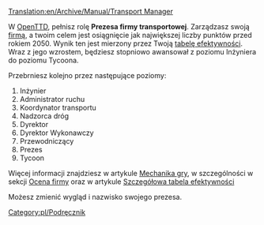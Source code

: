 [[Translation:en/Archive/Manual/Transport Manager]]

W [[pl/Manual/Main Page|OpenTTD]], pełnisz rolę '''Prezesa firmy transportowej'''. Zarządzasz swoją [[pl/Manual/Firma transportowa|firmą]], a twoim celem jest osiągnięcie jak największej liczby punktów przed rokiem 2050. Wynik ten jest mierzony przez Twoją [[pl/Manual/Szczegółowa tabela efektywności|tabelę efektywności]]. Wraz z jego wzrostem, będziesz stopniowo awansował z poziomu Inżyniera do poziomu Tycoona. 

Przebrniesz kolejno przez następujące poziomy:
#Inżynier
#Administrator ruchu
#Koordynator transportu
#Nadzorca dróg
#Dyrektor
#Dyrektor Wykonawczy
#Przewodniczący
#Prezes
#Tycoon

Więcej informacji znajdziesz w artykule [[pl/Manual/Game Mechanics/Main Page|Mechanika gry]], w szczególności w sekcji [[pl/Manual/Game Mechanics/Main Page#ocena-firmy|Ocena firmy]] oraz w artykule [[pl/Manual/Szczegółowa tabela efektywności|Szczegółowa tabela efektywności]]

Możesz zmienić wygląd i nazwisko swojego prezesa.

[[Category:pl/Podręcznik]]